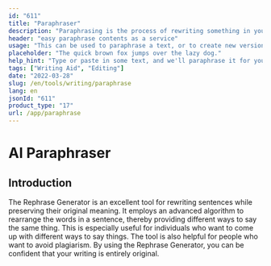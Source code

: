 ```yaml
---
id: "611"
title: "Paraphraser"
description: "Paraphrasing is the process of rewriting something in your own words. It is often used to summarize or simplify a text, or to make it more understandable. Paraphrasing can also be used to create new versions of existing content, or to create content that is more accessible to a wider audience."
header: "easy paraphrase contents as a service"
usage: "This can be used to paraphrase a text, or to create new versions of existing content."
placeholder: "The quick brown fox jumps over the lazy dog."
help_hint: "Type or paste in some text, and we'll paraphrase it for you."
tags: ["Writing Aid", "Editing"]
date: "2022-03-28"
slug: /en/tools/writing/paraphrase
lang: en
jsonId: "611"
product_type: "17"
url: /app/paraphrase
---
```


# AI Paraphraser

## Introduction

The Rephrase Generator is an excellent tool for rewriting sentences while preserving their original meaning. It employs an advanced algorithm to rearrange the words in a sentence, thereby providing different ways to say the same thing. This is especially useful for individuals who want to come up with different ways to say things. The tool is also helpful for people who want to avoid plagiarism. By using the Rephrase Generator, you can be confident that your writing is entirely original.
